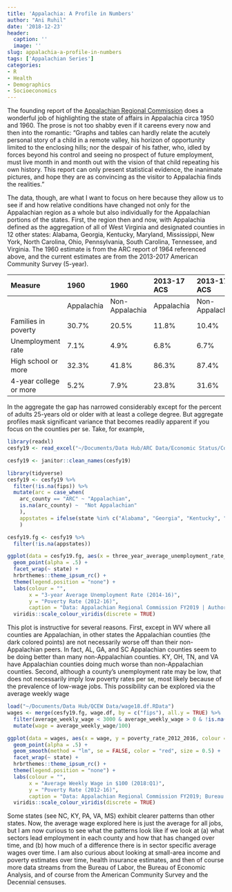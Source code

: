 ```yaml
---
title: 'Appalachia: A Profile in Numbers'
author: "Ani Ruhil"
date: '2018-12-23'
header:
  caption: ''
  image: ''
slug: appalachia-a-profile-in-numbers
tags: ['Appalachian Series']
categories:
- R
- Health
- Demographics
- Socioeconomics
---
```


The founding report of the [Appalachian Regional Commission](https://www.arc.gov/about/arcappalachiaareportbythepresidentsappalachianregionalcommission1964.asp) does a wonderful job of highlighting the state of affairs in Appalachia circa 1950 and 1960. The prose is not too shabby even if it careens every now and then into the romantic: "Graphs and tables can hardly relate the acutely personal story of a child in a remote valley, his horizon of opportunity limited to the enclosing hills; nor the despair of his father, who, idled by forces beyond his control and seeing no prospect of future employment, must live month in and month out with the vision of that child repeating his own history. This report can only present statistical evidence, the inanimate pictures, and hope they are as convincing as the visitor to Appalachia finds the realities." 

The data, though, are what I want to focus on here because they allow us to see if and how relative conditions have changed not only for the Appalachian region as a whole but also individually for the Appalachian portions of the states. First, the region then and now, with Appalachia defined as the aggregation of all of West Virginia and designated counties in 12 other states: Alabama, Georgia, Kentucky, Maryland, Mississippi, New York, North Carolina, Ohio, Pennsylvania, South Carolina, Tennessee, and Virginia. The 1960 estimate is from the ARC report of 1964 referenced above, and the current estimates are from the 2013-2017 American Community Survey (5-year). 

| Measure | 1960        | 1960            | 2013-17 ACS   | 2013-17 ACS     |
| :--     | :-          | :-              | :-            | :-              |
|         | Appalachia  | Non-Appalachia  | Appalachia    | Non-Appalachia  |
| Families in poverty | 30.7% | 20.5% | 11.8% | 10.4% |
| Unemployment rate | 7.1% | 4.9% | 6.8% | 6.7% |
| High school or more | 32.3% | 41.8% | 86.3% | 87.4% |
| 4-year college or more | 5.2% | 7.9% | 23.8% | 31.6% |

In the aggregate the gap has narrowed considerably except for the percent of adults 25-years old or older with at least a college degree. But aggregate profiles mask significant variance that becomes readily apparent if you focus on the counties per se. Take, for example, 

```r
library(readxl)
cesfy19 <- read_excel("~/Documents/Data Hub/ARC Data/Economic Status/County-Economic-Status_FY2019_Data.xls", sheet = 3, skip = 4) 

cesfy19 <- janitor::clean_names(cesfy19)

library(tidyverse)
cesfy19 <- cesfy19 %>%
  filter(!is.na(fips)) %>%
  mutate(arc = case_when(
    arc_county == "ARC" ~ "Appalachian",
    is.na(arc_county) ~  "Not Appalachian"
    ), 
    appstates = ifelse(state %in% c("Alabama", "Georgia", "Kentucky", "Maryland", "Mississippi", "New York", "North Carolina", "Ohio", "Pennsylvania", "South Carolina", "Tennessee", "Virginia", "West Virginia"), "Appalachian State", NA)
    )

cesfy19.fg <- cesfy19 %>%
  filter(!is.na(appstates))

ggplot(data = cesfy19.fg, aes(x = three_year_average_unemployment_rate_2014_2016, y = poverty_rate_2012_2016, colour = arc)) +
  geom_point(alpha = .5) +
  facet_wrap(~ state) +
  hrbrthemes::theme_ipsum_rc() +
  theme(legend.position = "none") +
  labs(colour = "",
       x = "3-year Average Unemployment Rate (2014-16)",
       y = "Poverty Rate (2012-16)",
       caption = "Data: Appalachian Regional Commission FY2019 | Author: @aruhil") +
  viridis::scale_colour_viridis(discrete = TRUE)
```

This plot is instructive for several reasons. First, except in WV where all counties are Appalachian, in other states the Appalachian counties (the dark colored points) are not necessarily worse off than their non-Appalachian peers. In fact, AL, GA, and SC Appalachian counties seem to be doing better than many non-Appalachian counties. KY, OH, TN, and VA have Appalachian counties doing much worse than non-Appalachian counties. Second, although a county's unemployment rate may be low, that does not necessarily imply low poverty rates per se, most likely because of the prevalence of low-wage jobs. This possibility can be explored via the average weekly wage 


```r
load("~/Documents/Data Hub/QCEW Data/wage18.df.RData")
wages <- merge(cesfy19.fg, wage.df, by = c("fips"), all.y = TRUE) %>%
  filter(average_weekly_wage < 3000 & average_weekly_wage > 0 & !is.na(appstates)) %>%
  mutate(wage = average_weekly_wage/100)

ggplot(data = wages, aes(x = wage, y = poverty_rate_2012_2016, colour = arc, group = state)) +
  geom_point(alpha = .5) + 
  geom_smooth(method = "lm", se = FALSE, color = "red", size = 0.5) +
  facet_wrap(~ state) +
  hrbrthemes::theme_ipsum_rc() +
  theme(legend.position = "none") +
  labs(colour = "",
       x = "Average Weekly Wage in $100 (2018:Q1)",
       y = "Poverty Rate (2012-16)",
       caption = "Data: Appalachian Regional Commission FY2019; Bureau of Economic Analysis | Author: @aruhil") +
  viridis::scale_colour_viridis(discrete = TRUE)
```

Some states (see NC, KY, PA, VA, MS) exhibit clearer patterns than other states. Now, the average wage explored here is just the average for all jobs, but I am now curious to see what the patterns look like if we look at (a) what sectors lead employment in each county and how that has changed over time, and (b) how much of a difference there is in sector specific average wages over time. I am also curious about looking at small-area income and poverty estimates over time, health insurance estimates, and then of course more data streams from the Bureau of Labor, the Bureau of Economic Analysis, and of course from the American Community Survey and the Decennial censuses. 




